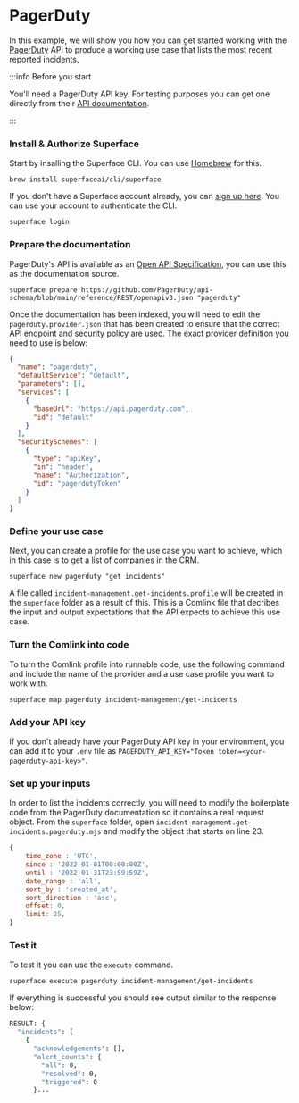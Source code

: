 # PagerDuty

In this example, we will show you how you can get started working with the [PagerDuty](https://developer.pagerduty.com/) API to produce a working use case that lists the most recent reported incidents.

:::info Before you start

You'll need a PagerDuty API key. For testing purposes you can get one directly from their [API documentation](https://developer.pagerduty.com/api-reference/f1a95bb9397ba-changelog).

:::

<div class="count-steps-h3">

### Install & Authorize Superface

Start by insalling the Superface CLI. You can use [Homebrew](https://brew.sh/) for this.

```shell
brew install superfaceai/cli/superface
```

If you don't have a Superface account already, you can [sign up here](https://superface.ai/create-account). You can use your account to authenticate the CLI.

```shell
superface login
```

### Prepare the documentation

PagerDuty's API is available as an [Open API Specification](https://raw.githubusercontent.com/PagerDuty/api-schema/main/reference/REST/openapiv3.json), you can use this as the documentation source.

```shell
superface prepare https://github.com/PagerDuty/api-schema/blob/main/reference/REST/openapiv3.json "pagerduty"
```

Once the documentation has been indexed, you will need to edit the `pagerduty.provider.json` that has been created to ensure that the correct API endpoint and security policy are used. The exact provider definition you need to use is below:

```json title="pagerduty.provider.json"
{
  "name": "pagerduty",
  "defaultService": "default",
  "parameters": [],
  "services": [
    {
      "baseUrl": "https://api.pagerduty.com",
      "id": "default"
    }
  ],
  "securitySchemes": [
    {
      "type": "apiKey",
      "in": "header",
      "name": "Authorization",
      "id": "pagerdutyToken"
    }
  ]
}
```

### Define your use case

Next, you can create a profile for the use case you want to achieve, which in this case is to get a list of companies in the CRM.

```shell
superface new pagerduty "get incidents"
```

A file called `incident-management.get-incidents.profile` will be created in the `superface` folder as a result of this. This is a Comlink file that decribes the input and output expectations that the API expects to achieve this use case.

### Turn the Comlink into code

To turn the Comlink profile into runnable code, use the following command and include the name of the provider and a use case profile you want to work with.

```shell
superface map pagerduty incident-management/get-incidents
```

### Add your API key

If you don't already have your PagerDuty API key in your environment, you can add it to your `.env` file as `PAGERDUTY_API_KEY="Token token=<your-pagerduty-api-key>"`.

### Set up your inputs

In order to list the incidents correctly, you will need to modify the boilerplate code from the PagerDuty documentation so it contains a real request object. From the `superface` folder, open `incident-management.get-incidents.pagerduty.mjs` and modify the object that starts on line 23.

```js
{
    time_zone : 'UTC',
    since : '2022-01-01T00:00:00Z',
    until : '2022-01-31T23:59:59Z',
    date_range : 'all',
    sort_by : 'created_at',
    sort_direction : 'asc',
    offset: 0,
    limit: 25,
}
```

### Test it

To test it you can use the `execute` command.

```shell
superface execute pagerduty incident-management/get-incidents
```

If everything is successful you should see output similar to the response below:

```bash
RESULT: {
  "incidents": [
    {
      "acknowledgements": [],
      "alert_counts": {
        "all": 0,
        "resolved": 0,
        "triggered": 0
      }...
```

</div>
